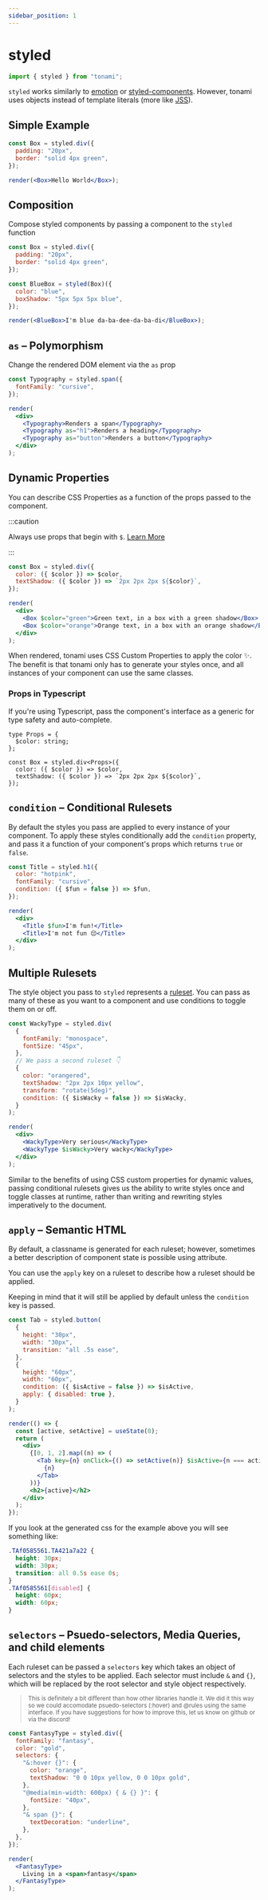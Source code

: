 ```yaml
---
sidebar_position: 1
---
```



# styled

```jsx
import { styled } from "tonami";
```

`styled` works similarly to [emotion](https://github.com/emotion-js/emotion) or [styled-components](https://github.com/styled-components/styled-components). However, tonami uses objects instead of template literals (more like [JSS](https://github.com/cssinjs/jss)).

## Simple Example

```jsx live noInline
const Box = styled.div({
  padding: "20px",
  border: "solid 4px green",
});

render(<Box>Hello World</Box>);
```

## Composition

Compose styled components by passing a component to the `styled` function

```jsx live noInline
const Box = styled.div({
  padding: "20px",
  border: "solid 4px green",
});

const BlueBox = styled(Box)({
  color: "blue",
  boxShadow: "5px 5px 5px blue",
});

render(<BlueBox>I'm blue da-ba-dee-da-ba-di</BlueBox>);
```

## `as` – Polymorphism

Change the rendered DOM element via the `as` prop

```jsx live noInline
const Typography = styled.span({
  fontFamily: "cursive",
});

render(
  <div>
    <Typography>Renders a span</Typography>
    <Typography as="h1">Renders a heading</Typography>
    <Typography as="button">Renders a button</Typography>
  </div>
);
```

## Dynamic Properties

You can describe CSS Properties as a function of the props passed to the component.

:::caution

Always use props that begin with `$`. [Learn More](/api/options#transient-props)

:::

```jsx live noInline
const Box = styled.div({
  color: ({ $color }) => $color,
  textShadow: ({ $color }) => `2px 2px 2px ${$color}`,
});

render(
  <div>
    <Box $color="green">Green text, in a box with a green shadow</Box>
    <Box $color="orange">Orange text, in a box with an orange shadow</Box>
  </div>
);
```

When rendered, tonami uses CSS Custom Properties to apply the color ✨. The benefit is that tonami only has to generate your styles once, and all instances of your component can use the same classes.

### Props in Typescript

If you're using Typescript, pass the component's interface as a generic for type safety and auto-complete.

```tsx
type Props = {
  $color: string;
};

const Box = styled.div<Props>({
  color: ({ $color }) => $color,
  textShadow: ({ $color }) => `2px 2px 2px ${$color}`,
});
```

## `condition` – Conditional Rulesets

By default the styles you pass are applied to every instance of your component. To apply these styles conditionally add the `condition` property, and pass it a function of your component's props which returns `true` or `false`.

```jsx live noInline
const Title = styled.h1({
  color: "hotpink",
  fontFamily: "cursive",
  condition: ({ $fun = false }) => $fun,
});

render(
  <div>
    <Title $fun>I'm fun!</Title>
    <Title>I'm not fun 😔</Title>
  </div>
);
```

## Multiple Rulesets

The style object you pass to `styled` represents a [ruleset](https://developer.mozilla.org/en-US/docs/Web/CSS/Syntax#css_rulesets). You can pass as many of these as you want to a component and use conditions to toggle them on or off.

```jsx live noInline
const WackyType = styled.div(
  {
    fontFamily: "monospace",
    fontSize: "45px",
  },
  // We pass a second ruleset 👇
  {
    color: "orangered",
    textShadow: "2px 2px 10px yellow",
    transform: "rotate(5deg)",
    condition: ({ $isWacky = false }) => $isWacky,
  }
);

render(
  <div>
    <WackyType>Very serious</WackyType>
    <WackyType $isWacky>Very wacky</WackyType>
  </div>
);
```

Similar to the benefits of using CSS custom properties for dynamic values, passing conditional rulesets gives us the ability to write styles once and toggle classes at runtime, rather than writing and rewriting styles imperatively to the document.

## `apply` – Semantic HTML

By default, a classname is generated for each ruleset; however, sometimes a better description of component state is possible using attribute.

<TweetWrapper>
  <TwitterTweetEmbed tweetId={"1389225898193293313"} />
</TweetWrapper>

You can use the `apply` key on a ruleset to describe how a ruleset should be applied.

Keeping in mind that it will still be applied by default unless the `condition` key is passed.

```jsx live noInline
const Tab = styled.button(
  {
    height: "30px",
    width: "30px",
    transition: "all .5s ease",
  },
  {
    height: "60px",
    width: "60px",
    condition: ({ $isActive = false }) => $isActive,
    apply: { disabled: true },
  }
);

render(() => {
  const [active, setActive] = useState(0);
  return (
    <div>
      {[0, 1, 2].map((n) => (
        <Tab key={n} onClick={() => setActive(n)} $isActive={n === active}>
          {n}
        </Tab>
      ))}
      <h2>{active}</h2>
    </div>
  );
});
```

If you look at the generated css for the example above you will see something like:

```css
.TAf0585561.TA421a7a22 {
  height: 30px;
  width: 30px;
  transition: all 0.5s ease 0s;
}
.TAf0585561[disabled] {
  height: 60px;
  width: 60px;
}
```

## `selectors` – Psuedo-selectors, Media Queries, and child elements

Each ruleset can be passed a `selectors` key which takes an object of selectors and the styles to be applied. Each selector must include `&` and `{}`, which will be replaced by the root selector and style object respectively.

> <small>
>   This is definitely a bit different than how other libraries handle it. We
>   did it this way so we could accomodate psuedo-selectors (:hover) and @rules
>   using the same interface. If you have suggestions for how to improve this,
>   let us know on github or via the discord!
> </small>

```jsx live noInline
const FantasyType = styled.div({
  fontFamily: "fantasy",
  color: "gold",
  selectors: {
    "&:hover {}": {
      color: "orange",
      textShadow: "0 0 10px yellow, 0 0 10px gold",
    },
    "@media(min-width: 600px) { & {} }": {
      fontSize: "40px",
    },
    "& span {}": {
      textDecoration: "underline",
    },
  },
});

render(
  <FantasyType>
    Living in a <span>fantasy</span>
  </FantasyType>
);
```
